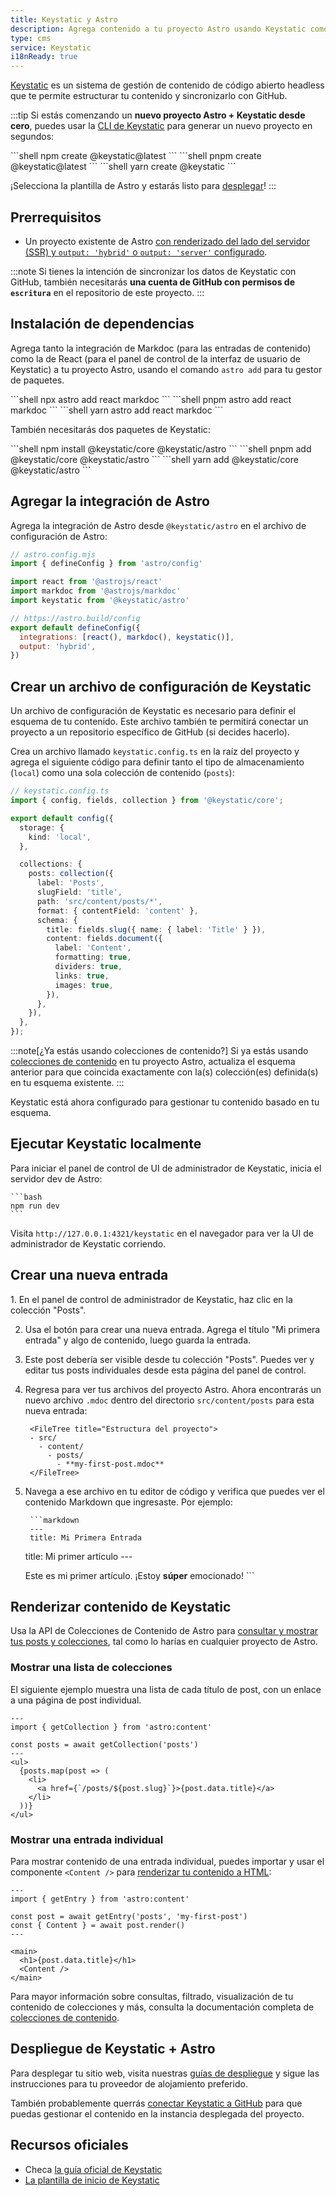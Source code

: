 ```yaml
---
title: Keystatic y Astro
description: Agrega contenido a tu proyecto Astro usando Keystatic como CMS
type: cms
service: Keystatic
i18nReady: true
---
```


[Keystatic](https://keystatic.com/) es un sistema de gestión de contenido de código abierto headless que te permite estructurar tu contenido y sincronizarlo con GitHub.

:::tip
Si estás comenzando un **nuevo proyecto Astro + Keystatic desde cero**, puedes usar la [CLI de Keystatic](https://keystatic.com/docs/quick-start#keystatic-cli) para generar un nuevo proyecto en segundos:

<PackageManagerTabs>
  <Fragment slot="npm">
  ```shell
  npm create @keystatic@latest
  ```
  </Fragment>
  <Fragment slot="pnpm">
  ```shell
  pnpm create @keystatic@latest
  ```
  </Fragment>
  <Fragment slot="yarn">
  ```shell
  yarn create @keystatic
  ```
  </Fragment>
</PackageManagerTabs>

¡Selecciona la plantilla de Astro y estarás listo para [desplegar](#despliegue-de-keystatic--astro)!
:::

## Prerrequisitos

- Un proyecto existente de Astro [con renderizado del lado del servidor (SSR) y `output: 'hybrid'` o `output: 'server'` configurado](/es/guides/server-side-rendering/).

:::note
Si tienes la intención de sincronizar los datos de Keystatic con GitHub, también necesitarás **una cuenta de GitHub con permisos de `escritura`** en el repositorio de este proyecto.
:::

## Instalación de dependencias

Agrega tanto la integración de Markdoc (para las entradas de contenido) como la de React (para el panel de control de la interfaz de usuario de Keystatic) a tu proyecto Astro, usando el comando `astro add` para tu gestor de paquetes.

<PackageManagerTabs>
  <Fragment slot="npm">
  ```shell
  npx astro add react markdoc
  ```
  </Fragment>
  <Fragment slot="pnpm">
  ```shell
  pnpm astro add react markdoc
  ```
  </Fragment>
  <Fragment slot="yarn">
  ```shell
  yarn astro add react markdoc
  ```
  </Fragment>
</PackageManagerTabs>

También necesitarás dos paquetes de Keystatic:

<PackageManagerTabs>
  <Fragment slot="npm">
  ```shell
  npm install @keystatic/core @keystatic/astro
  ```
  </Fragment>
  <Fragment slot="pnpm">
  ```shell
  pnpm add @keystatic/core @keystatic/astro
  ```
  </Fragment>
  <Fragment slot="yarn">
  ```shell
  yarn add @keystatic/core @keystatic/astro
  ```
  </Fragment>
</PackageManagerTabs>

## Agregar la integración de Astro

Agrega la integración de Astro desde `@keystatic/astro` en el archivo de configuración de Astro:

```js  ins={6} ins=", keystatic()"
// astro.config.mjs
import { defineConfig } from 'astro/config'

import react from '@astrojs/react'
import markdoc from '@astrojs/markdoc'
import keystatic from '@keystatic/astro'

// https://astro.build/config
export default defineConfig({
  integrations: [react(), markdoc(), keystatic()],
  output: 'hybrid',
})
```

## Crear un archivo de configuración de Keystatic

Un archivo de configuración de Keystatic es necesario para definir el esquema de tu contenido. Este archivo también te permitirá conectar un proyecto a un repositorio específico de GitHub (si decides hacerlo).

Crea un archivo llamado `keystatic.config.ts` en la raíz del proyecto y agrega el siguiente código para definir tanto el tipo de almacenamiento (`local`) como una sola colección de contenido (`posts`):

```ts {8-25}
// keystatic.config.ts
import { config, fields, collection } from '@keystatic/core';

export default config({
  storage: {
    kind: 'local',
  },

  collections: {
    posts: collection({
      label: 'Posts',
      slugField: 'title',
      path: 'src/content/posts/*',
      format: { contentField: 'content' },
      schema: {
        title: fields.slug({ name: { label: 'Title' } }),
        content: fields.document({
          label: 'Content',
          formatting: true,
          dividers: true,
          links: true,
          images: true,
        }),
      },
    }),
  },
});
```

:::note[¿Ya estás usando colecciones de contenido?]
Si ya estás usando [colecciones de contenido](/es/guides/content-collections/#definiendo-colecciones) en tu proyecto Astro, actualiza el esquema anterior para que coincida exactamente con la(s) colección(es) definida(s) en tu esquema existente.
:::

Keystatic está ahora configurado para gestionar tu contenido basado en tu esquema.

## Ejecutar Keystatic localmente

Para iniciar el panel de control de UI de administrador de Keystatic, inicia el servidor dev de Astro:

    ```bash
    npm run dev
    ```

Visita `http://127.0.0.1:4321/keystatic` en el navegador para ver la UI de administrador de Keystatic corriendo.

## Crear una nueva entrada

<Steps>
1. En el panel de control de administrador de Keystatic, haz clic en la colección "Posts".

2. Usa el botón para crear una nueva entrada. Agrega el título "Mi primera entrada" y algo de contenido, luego guarda la entrada.
 
3. Este post debería ser visible desde tu colección "Posts". Puedes ver y editar tus posts individuales desde esta página del panel de control.
 
4. Regresa para ver tus archivos del proyecto Astro. Ahora encontrarás un nuevo archivo `.mdoc` dentro del directorio `src/content/posts` para esta nueva entrada:

		<FileTree title="Estructura del proyecto">
		- src/
		  - content/
		    - posts/
		      - **my-first-post.mdoc**
		</FileTree>

5. Navega a ese archivo en tu editor de código y verifica que puedes ver el contenido Markdown que ingresaste. Por ejemplo:

		```markdown
		---
		title: Mi Primera Entrada
    title: Mi primer artículo
		---
		
    Este es mi primer artículo. ¡Estoy **súper** emocionado!
		```
</Steps>

## Renderizar contenido de Keystatic

Usa la API de Colecciones de Contenido de Astro para [consultar y mostrar tus posts y colecciones](/es/guides/content-collections/#consultando-colecciones), tal como lo harías en cualquier proyecto de Astro.

### Mostrar una lista de colecciones

El siguiente ejemplo muestra una lista de cada título de post, con un enlace a una página de post individual.

```tsx {4}
---
import { getCollection } from 'astro:content'

const posts = await getCollection('posts')
---
<ul>
  {posts.map(post => (
    <li>
      <a href={`/posts/${post.slug}`}>{post.data.title}</a>
    </li>
  ))}
</ul>
```

### Mostrar una entrada individual

Para mostrar contenido de una entrada individual, puedes importar y usar el componente `<Content />` para [renderizar tu contenido a HTML](/es/guides/content-collections/#renderizando-contenido-a-html):

```tsx {4-5}
---
import { getEntry } from 'astro:content'

const post = await getEntry('posts', 'my-first-post')
const { Content } = await post.render()
---

<main>
  <h1>{post.data.title}</h1>
  <Content />
</main>

```

Para mayor información sobre consultas, filtrado, visualización de tu contenido de colecciones y más, consulta la documentación completa de [colecciones de contenido](/es/guides/content-collections/).
## Despliegue de Keystatic + Astro

Para desplegar tu sitio web, visita nuestras [guías de despliegue](/es/guides/deploy/) y sigue las instrucciones para tu proveedor de alojamiento preferido.

También probablemente querrás [conectar Keystatic a GitHub](https://keystatic.com/docs/connect-to-github) para que puedas gestionar el contenido en la instancia desplegada del proyecto.

## Recursos oficiales

- Checa [la guía oficial de Keystatic](https://keystatic.com/docs/installation-astro)
- [La plantilla de inicio de Keystatic](https://github.com/Thinkmill/keystatic/tree/main/templates/astro)

